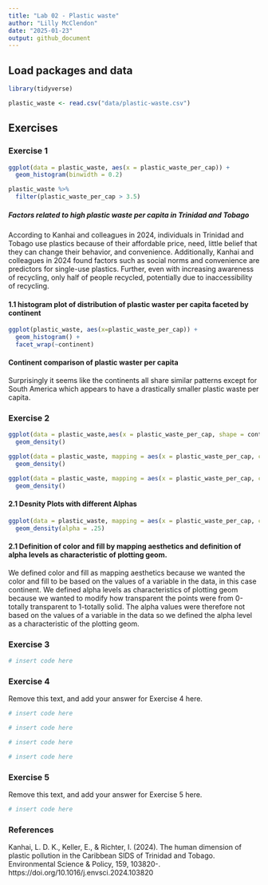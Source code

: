```yaml
---
title: "Lab 02 - Plastic waste"
author: "Lilly McClendon"
date: "2025-01-23"
output: github_document
---
```


## Load packages and data

```r
library(tidyverse) 
```

```r
plastic_waste <- read.csv("data/plastic-waste.csv")
```

## Exercises

### Exercise 1

```r
ggplot(data = plastic_waste, aes(x = plastic_waste_per_cap)) +
  geom_histogram(binwidth = 0.2)
```
```r
plastic_waste %>%
  filter(plastic_waste_per_cap > 3.5)
```
##### Factors related to high plastic waste per capita in Trinidad and Tobago
According to Kanhai and colleagues in 2024, individuals in Trinidad and Tobago use plastics because of their affordable price, need, little belief that they can change their behavior, and convenience. Additionally, Kanhai and colleagues in 2024 found factors such as social norms and convenience are predictors for single-use plastics. Further, even with increasing awareness of recycling, only half of people recycled, potentially due to inaccessibility of recycling. 

#### 1.1 histogram plot of distribution of plastic waster per capita faceted by continent

```r
ggplot(plastic_waste, aes(x=plastic_waste_per_cap)) +
  geom_histogram() +
  facet_wrap(~continent)
```

#### Continent comparison of plastic waster per capita
Surprisingly it seems like the continents all share similar patterns except for South America which appears to have a drastically smaller plastic waste per capita. 

### Exercise 2

```r
ggplot(data = plastic_waste,aes(x = plastic_waste_per_cap, shape = continent)) +
  geom_density()
```

```r
ggplot(data = plastic_waste, mapping = aes(x = plastic_waste_per_cap, color = continent)) +
  geom_density()
```


```r
ggplot(data = plastic_waste, mapping = aes(x = plastic_waste_per_cap, color = continent, fill = continent)) +
  geom_density()
```

#### 2.1 Desnity Plots with different Alphas 
```r
ggplot(data = plastic_waste, mapping = aes(x = plastic_waste_per_cap, color = continent, fill = continent)) +
  geom_density(alpha = .25)
```

#### 2.1 Definition of color and fill by mapping aesthetics and definition of alpha levels as characteristic of plotting geom. 

We defined color and fill as mapping aesthetics because we wanted the color and fill to be based on the values of a variable in the data, in this case continent. We defined alpha levels as characteristics of plotting geom because we wanted to modify how transparent the points were from 0-totally transparent to 1-totally solid. The alpha values were therefore not based on the values of a variable in the data so we defined the alpha level as a characteristic of the plotting geom.


### Exercise 3

```r
# insert code here
```

### Exercise 4

Remove this text, and add your answer for Exercise 4 here.

```r
# insert code here
```

```r
# insert code here
```

```r
# insert code here
```

```r
# insert code here
```

### Exercise 5

Remove this text, and add your answer for Exercise 5 here.

```r
# insert code here
```


### References

Kanhai, L. D. K., Keller, E., & Richter, I. (2024). The human dimension of plastic pollution in the Caribbean SIDS of Trinidad and Tobago. Environmental Science & Policy, 159, 103820-. https://doi.org/10.1016/j.envsci.2024.103820


